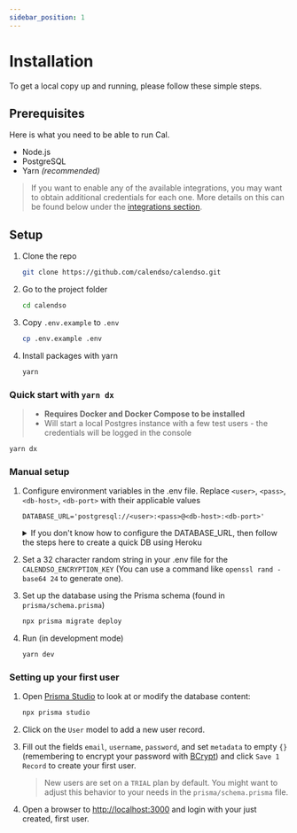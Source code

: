 ```yaml
---
sidebar_position: 1
---
```


# Installation

To get a local copy up and running, please follow these simple steps.

## Prerequisites

Here is what you need to be able to run Cal.

- Node.js
- PostgreSQL
- Yarn _(recommended)_

> If you want to enable any of the available integrations, you may want to obtain additional credentials for each one. More details on this can be found below under the [integrations section](#integrations).

## Setup

1. Clone the repo

   ```sh
   git clone https://github.com/calendso/calendso.git
   ```

1. Go to the project folder

   ```sh
   cd calendso
   ```

1. Copy `.env.example` to `.env`

   ```sh
   cp .env.example .env
   ```

1. Install packages with yarn

   ```sh
   yarn
   ```

### Quick start with `yarn dx`

> - **Requires Docker and Docker Compose to be installed**
> - Will start a local Postgres instance with a few test users - the credentials will be logged in the console
```sh
yarn dx
```

### Manual setup

1. Configure environment variables in the .env file. Replace `<user>`, `<pass>`, `<db-host>`, `<db-port>` with their applicable values

   ```
   DATABASE_URL='postgresql://<user>:<pass>@<db-host>:<db-port>'
   ```

   <details>
   <summary>If you don't know how to configure the DATABASE_URL, then follow the steps here to create a quick DB using Heroku</summary>

   1. Create a free account with [Heroku](https://www.heroku.com/).

   2. Create a new app.
      <img width="306" alt="Create an App" src="https://user-images.githubusercontent.com/16905768/115322780-b3d58c00-a17e-11eb-8a52-b758fb0ea942.png">

   3. In your new app, go to `Overview` and next to `Installed add-ons`, click `Configure Add-ons`. We need this to set up our database.
      ![image](https://user-images.githubusercontent.com/16905768/115323232-a53ba480-a17f-11eb-98db-58e2f8c52426.png)

   4. Once you clicked on `Configure Add-ons`, click on `Find more add-ons` and search for `postgres`. One of the options will be `Heroku Postgres` - click on that option.
      ![image](https://user-images.githubusercontent.com/16905768/115323126-5beb5500-a17f-11eb-8030-7380310807a9.png)

   5. Once the pop-up appears, click `Submit Order Form` - plan name should be `Hobby Dev - Free`.
      <img width="512" alt="Submit Order Form" src="https://user-images.githubusercontent.com/16905768/115323265-b4baed80-a17f-11eb-99f0-d67f019aa6df.png">

   6. Once you completed the above steps, click on your newly created `Heroku Postgres` and go to its `Settings`.
      ![image](https://user-images.githubusercontent.com/16905768/115323367-e92ea980-a17f-11eb-9ff4-dec95f2ec349.png)

   7. In `Settings`, copy your URI to your Cal.com .env file and replace the `postgresql://<user>:<pass>@<db-host>:<db-port>` with it.
      ![image](https://user-images.githubusercontent.com/16905768/115323556-4591c900-a180-11eb-9808-2f55d2aa3995.png)
      ![image](https://user-images.githubusercontent.com/16905768/115323697-7a9e1b80-a180-11eb-9f08-a742b1037f90.png)

   8. To view your DB, once you add new data in Prisma, you can use [Heroku Data Explorer](https://heroku-data-explorer.herokuapp.com/).
   </details>

1. Set a 32 character random string in your .env file for the `CALENDSO_ENCRYPTION_KEY` (You can use a command like `openssl rand -base64 24` to generate one).
1. Set up the database using the Prisma schema (found in `prisma/schema.prisma`)

   ```sh
   npx prisma migrate deploy
   ```

1. Run (in development mode)

   ```sh
   yarn dev
   ```

### Setting up your first user

1. Open [Prisma Studio](https://www.prisma.io/studio) to look at or modify the database content:

   ```sh
   npx prisma studio
   ```

1. Click on the `User` model to add a new user record.
1. Fill out the fields `email`, `username`, `password`, and set `metadata` to empty `{}` (remembering to encrypt your password with [BCrypt](https://bcrypt-generator.com/)) and click `Save 1 Record` to create your first user.
   > New users are set on a `TRIAL` plan by default. You might want to adjust this behavior to your needs in the `prisma/schema.prisma` file.
1. Open a browser to [http://localhost:3000](http://localhost:3000) and login with your just created, first user.
